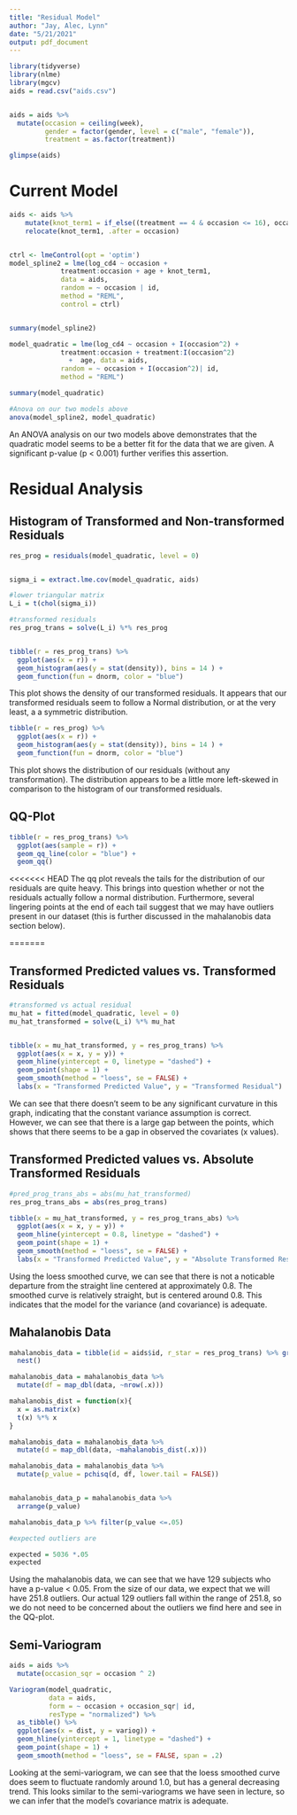 ```yaml
---
title: "Residual Model"
author: "Jay, Alec, Lynn"
date: "5/21/2021"
output: pdf_document
---
```

```r
library(tidyverse)
library(nlme)
library(mgcv)
aids = read.csv("aids.csv")


aids = aids %>% 
  mutate(occasion = ceiling(week),
         gender = factor(gender, level = c("male", "female")),
         treatment = as.factor(treatment))

glimpse(aids)
```

# Current Model  

```r
aids <- aids %>% 
    mutate(knot_term1 = if_else((treatment == 4 & occasion <= 16), occasion^2, 0)) %>% 
    relocate(knot_term1, .after = occasion)


ctrl <- lmeControl(opt = 'optim')
model_spline2 = lme(log_cd4 ~ occasion + 
             treatment:occasion + age + knot_term1,
             data = aids,
             random = ~ occasion | id,
             method = "REML",
             control = ctrl)


summary(model_spline2)

```

```r
model_quadratic = lme(log_cd4 ~ occasion + I(occasion^2) + 
             treatment:occasion + treatment:I(occasion^2)
               +  age, data = aids,
             random = ~ occasion + I(occasion^2)| id,
             method = "REML")

summary(model_quadratic)
```

```r
#Anova on our two models above
anova(model_spline2, model_quadratic)
```
An ANOVA analysis on our two models above demonstrates that the quadratic model seems to be a better fit for the data that we are given. A significant p-value (p < 0.001) further verifies this assertion. 

# Residual Analysis  

## Histogram of Transformed and Non-transformed Residuals  
```r

res_prog = residuals(model_quadratic, level = 0)


sigma_i = extract.lme.cov(model_quadratic, aids)

#lower triangular matrix
L_i = t(chol(sigma_i))

#transformed residuals
res_prog_trans = solve(L_i) %*% res_prog


tibble(r = res_prog_trans) %>% 
  ggplot(aes(x = r)) +
  geom_histogram(aes(y = stat(density)), bins = 14 ) +
  geom_function(fun = dnorm, color = "blue")
```
This plot shows the density of our transformed residuals. It appears that our transformed residuals seem to follow a Normal distribution, or at the very least, a a symmetric distribution. 



```r
tibble(r = res_prog) %>% 
  ggplot(aes(x = r)) +
  geom_histogram(aes(y = stat(density)), bins = 14 ) +
  geom_function(fun = dnorm, color = "blue")
```
This plot shows the distribution of our residuals (without any transformation). The distribution appears to be a little more left-skewed in comparison to the histogram of our transformed residuals. 

## QQ-Plot  
```r
tibble(r = res_prog_trans) %>% 
  ggplot(aes(sample = r)) + 
  geom_qq_line(color = "blue") +
  geom_qq()
```
<<<<<<< HEAD
The qq plot reveals the tails for the distribution of our residuals are quite heavy. This brings into question whether or not the residuals actually follow a normal distribution. Furthermore, several lingering points at the end of each tail suggest that we may have outliers present in our dataset (this is further discussed in the mahalanobis data section below). 

=======

## Transformed Predicted values vs. Transformed Residuals  
```r
#transformed vs actual residual
mu_hat = fitted(model_quadratic, level = 0)
mu_hat_transformed = solve(L_i) %*% mu_hat


tibble(x = mu_hat_transformed, y = res_prog_trans) %>% 
  ggplot(aes(x = x, y = y)) +
  geom_hline(yintercept = 0, linetype = "dashed") + 
  geom_point(shape = 1) + 
  geom_smooth(method = "loess", se = FALSE) +
  labs(x = "Transformed Predicted Value", y = "Transformed Residual")
```
We can see that there doesn't seem to be any significant curvature in this graph, indicating that the constant variance assumption is correct.  
However, we can see that there is a large gap between the points, which shows that there seems to be a gap in observed the covariates (x values).  

## Transformed Predicted values vs. Absolute Transformed Residuals  
```r
#pred_prog_trans_abs = abs(mu_hat_transformed)
res_prog_trans_abs = abs(res_prog_trans)

tibble(x = mu_hat_transformed, y = res_prog_trans_abs) %>% 
  ggplot(aes(x = x, y = y)) +
  geom_hline(yintercept = 0.8, linetype = "dashed") + 
  geom_point(shape = 1) +
  geom_smooth(method = "loess", se = FALSE) +
  labs(x = "Transformed Predicted Value", y = "Absolute Transformed Residual")
```
Using the loess smoothed curve, we can see that there is not a noticable departure from the straight line centered at approximately 0.8. The smoothed curve is relatively straight, but is centered around 0.8. This indicates that the model for the variance (and covariance) is adequate.  

## Mahalanobis Data  
```r
mahalanobis_data = tibble(id = aids$id, r_star = res_prog_trans) %>% group_by(id) %>% 
  nest()

mahalanobis_data = mahalanobis_data %>% 
  mutate(df = map_dbl(data, ~nrow(.x)))

mahalanobis_dist = function(x){
  x = as.matrix(x)
  t(x) %*% x
}

mahalanobis_data = mahalanobis_data %>% 
  mutate(d = map_dbl(data, ~mahalanobis_dist(.x)))

mahalanobis_data = mahalanobis_data %>% 
  mutate(p_value = pchisq(d, df, lower.tail = FALSE))


mahalanobis_data_p = mahalanobis_data %>% 
  arrange(p_value)

mahalanobis_data_p %>% filter(p_value <=.05)

```

```r
#expected outliers are

expected = 5036 *.05
expected
```

Using the mahalanobis data, we can see that we have 129 subjects who have a p-value < 0.05. From the size of our data, we expect that we will have 251.8 outliers. Our actual 129 outliers fall within the range of 251.8, so we do not need to be concerned about the outliers we find here and see in the QQ-plot.  

## Semi-Variogram  
```r
aids = aids %>% 
  mutate(occasion_sqr = occasion ^ 2)

Variogram(model_quadratic,
          data = aids,
          form = ~ occasion + occasion_sqr| id,
          resType = "normalized") %>% 
  as_tibble() %>% 
  ggplot(aes(x = dist, y = variog)) + 
  geom_hline(yintercept = 1, linetype = "dashed") +
  geom_point(shape = 1) +
  geom_smooth(method = "loess", se = FALSE, span = .2)
```

Looking at the semi-variogram, we can see that the loess smoothed curve does seem to fluctuate randomly around 1.0, but has a general decreasing trend. This looks similar to the semi-variograms we have seen in lecture, so we can infer that the model's covariance matrix is adequate.   



